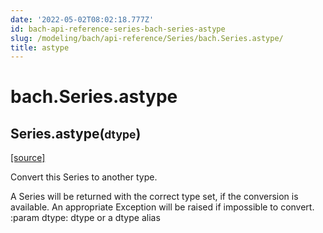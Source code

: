 ```yaml
---
date: '2022-05-02T08:02:18.777Z'
id: bach-api-reference-series-bach-series-astype
slug: /modeling/bach/api-reference/Series/bach.Series.astype/
title: astype
---
```


# bach.Series.astype

<div class="method">

<h2 class="signature-class"><span class="additional-name">Series.</span><span class="name">astype(</span><small class="parameter-list"><span class="parameter" id="dtype">dtype</span></small>)</h2>


&#8203;<span class="view-source">[[source]](https://github.com/objectiv/objectiv-analytics/blob/main/bach/bach/series/series.py)</span>

<div class="content">

Convert this Series to another type.

A Series will be returned with the correct type set, if the conversion is available. An appropriate
Exception will be raised if impossible to convert.
:param dtype: dtype or a dtype alias


</div>

</div>
